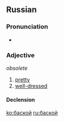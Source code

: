 ==Russian==
===Pronunciation===
* {{IPA|/bɐˈskoj/|lang=ru}}

===Adjective===
{{ru-noun|head=баско́й|tr=baskój}} ''obsolete''

# [[pretty]]
# [[well-dressed]]

====Declension====
{{ru-adjective5|баск|баск|||||о}}

[[ko:баской]]
[[ru:баской]]